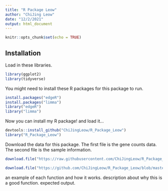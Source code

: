```yaml
---
title: "R Package Leow"
author: "ChiJing Leow"
date: "12/2/2021"
output: html_document
---
```


```r
knitr::opts_chunk$set(echo = TRUE)
```

## Installation

Load in these libraries.
```r
library(ggplot2)
library(tidyverse)
```

You might need to install these R packages for this package to run.
```r
install.packages("edgeR")
install.packages("limma")
library("edgeR")
library("limma")
```

Now you can install my R package!
and load it...
```r
devtools::install_github("ChiJingLeow/R_Package_Leow")
library("R_Package_Leow")
```

Download the data for this package. 
The first file is the gene counts data.
The second file is the sample information.
```r
download.file("https://raw.githubusercontent.com/ChiJingLeow/R_Package_Leow/master/Data/GSE60450_LactationGenewiseCounts.txt", destfile = "cloud/project/Data/Genedata.txt")

download.file("https://github.com/ChiJingLeow/R_Package_Leow/blob/master/Data/SampleInfo_Corrected.txt", destfile = "cloud/project/Data/Sampleinfo.txt")
```



an example of each function and how it works.
description about why this is a good function. 
expected output.